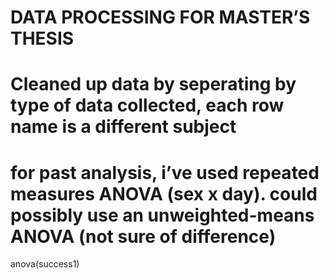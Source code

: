 # DATA PROCESSING FOR MASTER'S THESIS
# Cleaned up data by seperating by type of data collected, each row name is a different subject
# for past analysis, i've used repeated measures ANOVA (sex x day). could possibly use an unweighted-means ANOVA (not sure of difference)
anova(success1)